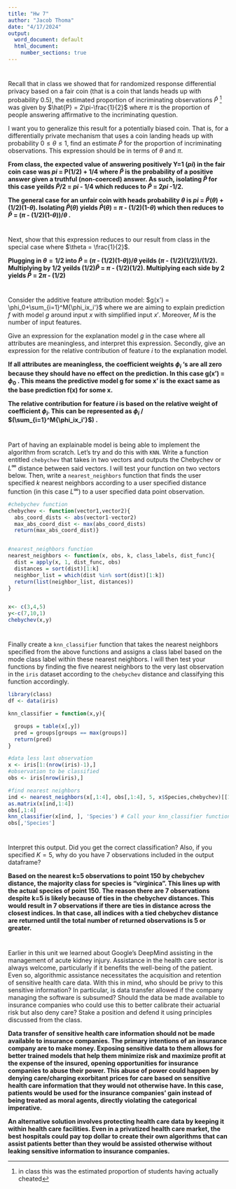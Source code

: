 ---
title: "Hw 7"
author: "Jacob Thoma"
date: "4/17/2024"
output:
  word_document: default
  html_document:
    number_sections: true
---

# 
Recall that in class we showed that for randomized response differential privacy based on a fair coin (that is a coin that lands heads up with probability $0.5$), the estimated proportion of incriminating observations $\hat{P}$ ^[in class this was the estimated proportion of students having actually cheated] was given by $\hat{P} = 2\pi-\frac{1}{2}$ where $\pi$ is the proportion of people answering affirmative to the incriminating question.  

I want you to generalize this result for a potentially biased coin.  That is, for a differentially private mechanism that uses a coin landing heads up with probability $0 \leq \theta \leq 1$, find an estimate $\hat{P}$ for the proportion of incriminating observations.  This expression should be in terms of $\theta$ and $\pi$.  

**From class, the expected value of answering positively Y=1 ($pi$) in the fair coin case was $pi$ = P(1/2) + 1/4 where $\hat{P}$ is the probability of a positive answer given a truthful (non-coerced) answer. As such, isolating $\hat{P}$ for this case yeilds $\hat{P}$/2 = $pi$ - 1/4 which reduces to $\hat{P}$ = 2$pi$ -1/2.**

**The general case for an unfair coin with heads probability $\theta$ is $pi$ = $\hat{P}$($\theta$) + (1/2)(1-$\theta$). Isolating $\hat{P}$($\theta$) yields $\hat{P}$($\theta$) = $\pi$ - (1/2)(1-$\theta$) which then reduces to $\hat{P}$ = ($\pi$ - (1/2)(1-$\theta$))/$\theta$ .**

#
Next, show that this expression reduces to our result from class in the special case where $\theta = \frac{1}{2}$.

**Plugging in $\theta = 1/2$ into $\hat{P}$ =  ($\pi$ - (1/2)(1-$\theta$))/$\theta$ yeilds ($\pi$ - (1/2)(1/2))/(1/2). Multiplying by 1/2 yeilds (1/2)$\hat{P}$ = $\pi$ - (1/2)(1/2). Multiplying each side by 2 yields $\hat{P}$ = 2$\pi$ - (1/2)**

#
Consider the additive feature attribution model: $g(x') = \phi_0+\sum_{i=1}^M{\phi_ix_i'}$ where we are aiming to explain prediction $f$ with model $g$ around input $x$ with simplified input $x'$.  Moreover, $M$ is the number of input features.  

Give an expression for the explanation model $g$ in the case where all attributes are meaningless, and interpret this expression.  Secondly, give an expression for the relative contribution of feature $i$ to the explanation model.  

**If all attributes are meaningless, the coefficient weights $\phi_i$ 's are all zero because they should have no effect on the prediction. In this case g(x') = $\phi_0$ . This means the predictive model g for some x' is the exact same as the base prediction f(x) for some x.**

**The relative contribution for feature $i$ is based on the relative weight of coefficient $\phi_i$. This can be represented as $\phi_i$ / $(\sum_{i=1}^M{\phi_ix_i'}$) . **

#
Part of having an explainable model is being able to implement the algorithm from scratch.  Let's try and do this with `KNN`.  Write a function entitled `chebychev` that takes in two vectors and outputs the Chebychev or $L^\infty$ distance between said vectors.  I will test your function on two vectors below.  Then, write a `nearest_neighbors` function that finds the user specified $k$ nearest neighbors according to a user specified distance function (in this case $L^\infty$) to a user specified data point observation.  

```{r}
#chebychev function
chebychev <- function(vector1,vector2){
  abs_coord_dists <- abs(vector1-vector2)
  max_abs_coord_dist <- max(abs_coord_dists)
  return(max_abs_coord_dist)}


#nearest_neighbors function
nearest_neighbors <- function(x, obs, k, class_labels, dist_func){
  dist = apply(x, 1, dist_func, obs)
  distances = sort(dist)[1:k]
  neighbor_list = which(dist %in% sort(dist)[1:k])
  return(list(neighbor_list, distances))
}


x<- c(3,4,5)
y<-c(7,10,1)
chebychev(x,y)
```

#
Finally create a `knn_classifier` function that takes the nearest neighbors specified from the above functions and assigns a class label based on the mode class label within these nearest neighbors.  I will then test your functions by finding the five nearest neighbors to the very last observation in the `iris` dataset according to the `chebychev` distance and classifying this function accordingly.  
```{r}
library(class)
df <- data(iris) 

knn_classifier = function(x,y){

  groups = table(x[,y])
  pred = groups[groups == max(groups)]
  return(pred)
}

#data less last observation
x <- iris[1:(nrow(iris)-1),]
#observation to be classified
obs <- iris[nrow(iris),]

#find nearest neighbors
ind <- nearest_neighbors(x[,1:4], obs[,1:4], 5, x$Species,chebychev)[[1]]
as.matrix(x[ind,1:4])
obs[,1:4]
knn_classifier(x[ind, ], 'Species') # Call your knn_classifier function
obs[,'Species']

```

# 
Interpret this output.  Did you get the correct classification?  Also, if you specified $K=5$, why do you have $7$ observations included in the output dataframe?

**Based on the nearest k=5 observations to point 150 by chebychev distance, the majority class for species is "virginica". This lines up with the actual species of point 150. The reason there are 7 observations despite k=5 is likely because of ties in the chebychev distances. This would result in 7 observations if there are ties in distance across the closest indices. In that case, all indices with a tied chebychev distance are returned until the total number of returned observations is 5 or greater.  **


#
Earlier in this unit we learned about Google's DeepMind assisting in the management of acute kidney injury.  Assistance in the health care sector is always welcome, particularly if it benefits the well-being of the patient.  Even so, algorithmic assistance necessitates the acquisition and retention of sensitive health care data.  With this in mind, who should be privy to this sensitive information?  In particular, is data transfer allowed if the company managing the software is subsumed?  Should the data be made available to insurance companies who could use this to better calibrate their actuarial risk but also deny care?  Stake a position and defend it using principles discussed from the class.  

**Data transfer of sensitive health care information should not be made available to insurance companies. The primary intentions of an insurance company are to make money. Exposing sensitive data to them allows for better trained models that help them minimize risk and maximize profit at the expense of the insured, opening opportunities for insurance companies to abuse their power. This abuse of power could happen by denying care/charging exorbitant prices for care based on sensitive health care information that they would not otherwise have. In this case, patients would be used for the insurance companies' gain instead of being treated as moral agents, directly violating the categorical imperative.**

**An alternative solution involves protecting health care data by keeping it within health care facilities. Even in a privatized health care market, the best hospitals could pay top dollar to create their own algorithms that can assist patients better than they would be assisted otherwise without leaking sensitive information to insurance companies.**








